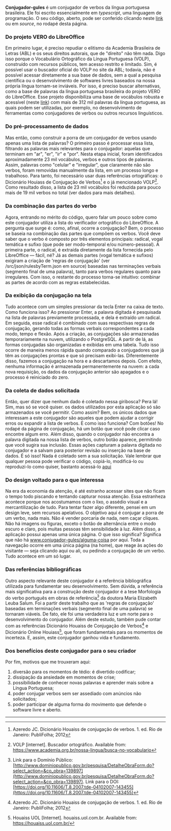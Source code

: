 
**Conjugador-gules**
é um conjugador de verbos da língua portuguesa brasileira. Ele foi escrito essencialmente em 
_typescript_, uma linguagem de programação. O seu código, aberto, pode ser
conferido clicando neste [link](https://github.com/renribsilva/conjugador) ou em _source_,
no rodapé desta página.

### Do projeto VERO do LibreOffice

Em primeiro lugar, é preciso repudiar o elitismo da Academia Brasileira 
de Letras (ABL) e os seus direitos autorais, que de "direito" não têm nada. 
Digo isso porque o Vocabulário Ortográfico da Língua Portuguesa (VOLP), 
construído com recursos públicos, tem acesso restrito e limitado. Sim, é possível 
usar o buscador oficial do VOLP no site da ABL; todavia, não é possível 
acessar diretamente a sua base de dados, sem a qual a pesquisa científica 
ou o desenvolvimento de softwares livres baseados na nossa própria língua 
tornam-se inviáveis. Por isso, é preciso buscar alternativas, como a base 
de palavras da língua portuguesa brasileira do projeto VERO do LibreOffice. 
Esse projeto disponibiliza uma base de vocábulos robusta e acessível 
(neste [link](https://raw.githubusercontent.com/LibreOffice/dictionaries/refs/heads/master/pt_BR/pt_BR.dic))
com mais de 312 mil palavras da língua portuguesa, as quais podem ser utilizadas, 
por exemplo, no desenvolvimento de ferramentas como conjugadores de 
verbos ou outros recursos linguísticos.

### Do pré-processamento de dados

Mas então, como construir a porra de um conjugador de verbos usando apenas 
uma lista de palavras? O primeiro passo é processar essa lista, filtrando 
as palavras mais relevantes para o conjugador: aquelas que terminam em "ar", 
"er", "ir" e "por". Nesta etapa inicial, foram identificados aproximadamente 
23 mil vocábulos, verbos e outros tipos de palavras. Assim, palavras 
como "celular" e "irregular", que claramente não são verbos, foram removidas 
manualmente da lista, em um processo longo e trabalhoso. Para tanto,
foi necessário usar duas referências ortográficas: o Dicionário 
Houiass de Conjugação de Verbos[^1] e o já  mencionado VOLP[^2]. 
Como resultado disso, a lista de 23 mil vocábulos foi reduzida
para pouco mais de 19 mil verbos no total (ver dados para mais detalhes).

### Da combinação das partes do verbo

Agora, entrando no mérito do código, quero falar um pouco sobre como 
este conjugador utiliza a lista do verificador ortográfico do LibreOffice. 
A pergunta que surge é: como, afinal, ocorre a conjugação? Bem, o processo 
se baseia na combinação das partes que compõem os verbos. Você deve saber 
que o verbo é composto por três elementos principais: radical, vogal 
temática e sufixo (que pode ser modo-temporal e/ou número-pessoal). 
A primeira parte, o radical, é extraída diretamente da lista fornecida 
pelo LibreOffice — fácil, né? Já as demais partes (vogal temática e sufixos) 
exigiram a criação de 'regras de conjugação' (ver /src/json/rulesbyTerm.json em source) 
baseadas nas terminações verbais (segmento final de uma palavra), tanto para verbos 
regulares quanto para irregulares. Com isso, o restante do processo torna-se intuitivo: 
combinar as partes de acordo com as regras estabelecidas. 

### Da exibição da conjugação na tela

Tudo acontece com um simples pressionar da tecla Enter na caixa de texto. 
Como funciona isso? Ao pressionar Enter, a palavra digitada é pesquisada 
na lista de palavras previamente processada, e dela é extraído um radical. 
Em seguida, esse radical é combinado com suas respectivas regras de conjugação, 
gerando todas as formas verbais correspondentes a cada modo, tempo e flexão. 
Após a criação, as conjugações são armazenadas temporariamente na nuvem, 
utilizando o PostgreSQL. A partir de lá, as formas conjugadas são organizadas 
e exibidas em uma tabela. Tudo isso ocorre de maneira menos rápida quando 
comparado a conjugadores que já têm as conjugações prontas e que só precisam 
exibi-las. Diferentemente disso, fazemos a conjugação na hora e a descartamos 
depois. Com efeito, nenhuma informação é armazenada permanentemente na nuvem: 
a cada nova requisição, os dados da conjugação anterior são apagados e o 
processo é reiniciado do zero.

### Da coleta de dados solicitada

Então, quer dizer que nenhum dado é coletado nessa giribosca? Pera lá! 
Sim, mas só se você quiser. os dados utilizados por esta aplicação só 
são armazenados se você permitir. Como assim? Bem, os únicos dados que 
interessam a este conjugador são aqueles que podem ajudar a corrigir 
erros ou expandir a lista de verbos. E como isso funciona? Com botões! 
No rodapé da página de conjugação, há um botão que você pode clicar caso 
encontre algum erro. Além disso, quando o conjugador não encontra a palavra 
digitada na nossa lista de verbos, outro botão aparece, permitindo que você 
sugira sua inclusão. Essas ações capturam a palavra digitada no conjugador 
e a salvam para posterior revisão ou inserção na base de dados. É só isso! 
Nada é coletado sem a sua solicitação. Vale lembrar que qualquer pessoa pode 
verificar o código, copiá-lo, modificá-lo ou reproduzi-lo como quiser, 
bastanto acessá-lo [aqui](http://github.com/renribsilva/conjugador)

### Do design voltado para o que interessa

Na era da economia da atenção, é até estranho acessar sites que não ficam o 
tempo todo piscando e tentando capturar nossa atenção. Essa estranheza acontece 
porque nos acostumamos com o lixo, o assédio visual e a mercantilização de tudo. 
Para tentar fazer algo diferente, pensei em um design leve, sem recursos apelativos. 
O objetivo aqui é conjugar a porra de um verbo, nada mais. Não é vender porcaria 
de nada, nem caçar cliques. Não há imagens ou figuras, exceto o botão de alternância 
entre o modo escuro e claro, pois muitas pessoas têm sensibilidade à luz. 
Além disso, a aplicação possui apenas uma única página. O que isso significa? 
Significa que não há www.conjugador-gules/alguma-coisa por aqui. Toda a 
navegação ocorre em uma única página (na home), que reage às ações do 
visitante — seja clicando aqui ou ali, ou pedindo a conjugação de um verbo. 
Tudo acontece em um só lugar.

### Das referências bibliográficas

Outro aspecto relevante deste conjugador é a referência bibliográfica 
utilizada para fundamentar seu desenvolvimento. Sem dúvida, a referência 
mais significativa para a construção deste conjugador é a tese Morfologia 
do verbo português em obras de referência[^3] da doutora Maria Elizabeth 
Leuba Salum. Foi a partir deste trabalho que as 'regras de conjugação' 
baseadas em terminações verbais (segmento final de uma palavra) se tornaram 
viáveis. De fato, ele foi uma verdadeira luz e um norte para o desenvolvimento 
do conjugador. Além deste estudo, também pude contar com as referências 
Dicionário Houaiss de Conjugação de Verbos[^1] e Dicionário Online Houiass[^4], 
que foram fundamentais para os momentos de incerteza. E, assim, este conjugador 
ganhou vida e fundamento.

### Dos benefícios deste conjugador para o seu criador

Por fim, motivos que me trouxeram aqui:

1. diversão para os momentos de tédio: é divertido codificar;
1. dissipação da ansiedade em momentos de crise;
2. possibilidade de conhecer novas palavras e aprender mais sobre a Língua Portuguesa;
4. poder conjugar verbos sem ser assediado com anúncios não solicitados;
5. poder participar de alguma forma do movimento que defende o software livre e aberto.

---

[^1]: Azeredo JC. Dicionário Houaiss de conjugação de verbos. 1. ed. Rio de Janeiro: PubliFolha; 2012
[^2]: VOLP [internet]. Buscador ortográfico. Available from: https://www.academia.org.br/nossa-lingua/busca-no-vocabulario
[^3]: Link para o Domínio Público: [http://www.dominiopublico.gov.br/pesquisa/DetalheObraForm.do?select_action=&co_obra=139897](http://www.dominiopublico.gov.br/pesquisa/DetalheObraForm.do?select_action=&co_obra=139897). 
Link para o DOI: [https://doi.org/10.11606/T.8.2007.tde-04102007-143455](https://doi.org/10.11606/T.8.2007.tde-04102007-143455)
[^4]: Houaiss UOL [Internet]. houaiss.uol.com.br. Available from: https://houaiss.uol.com.br/